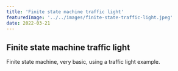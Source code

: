 ```yaml
---
title: 'Finite state machine traffic light'
featuredImage: '../../images/finite-state-traffic-light.jpeg'
date: 2022-03-21
---
```


## Finite state machine traffic light

Finite state machine, very basic, using a traffic light example.

<CodePen codePenId="zWzEVO" />
